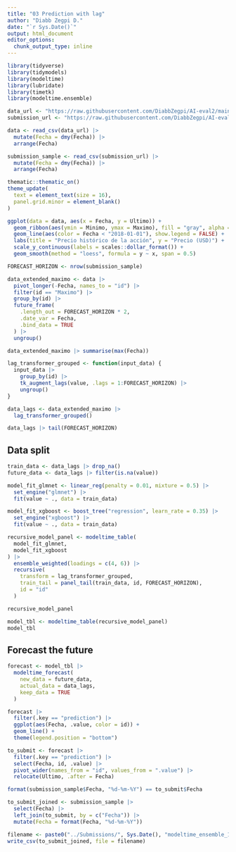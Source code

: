 ```yaml
---
title: "03 Prediction with lag"
author: "Diabb Zegpi D."
date: "`r Sys.Date()`"
output: html_document
editor_options: 
  chunk_output_type: inline
---
```


```r
library(tidyverse)
library(tidymodels)
library(modeltime)
library(lubridate)
library(timetk)
library(modeltime.ensemble)

data_url <- "https://raw.githubusercontent.com/DiabbZegpi/AI-eval2/main/datos_precios_train.csv"
submission_url <- "https://raw.githubusercontent.com/DiabbZegpi/AI-eval2/main/datos_precio_prediction.csv"

data <- read_csv(data_url) |> 
  mutate(Fecha = dmy(Fecha)) |> 
  arrange(Fecha)

submission_sample <- read_csv(submission_url) |> 
  mutate(Fecha = dmy(Fecha)) |> 
  arrange(Fecha)
```

```r
thematic::thematic_on()
theme_update(
  text = element_text(size = 16),
  panel.grid.minor = element_blank()
)
```

```r
ggplot(data = data, aes(x = Fecha, y = Ultimo)) +
  geom_ribbon(aes(ymin = Minimo, ymax = Maximo), fill = "gray", alpha = 1) +
  geom_line(aes(color = Fecha < "2018-01-01"), show.legend = FALSE) +
  labs(title = "Precio histórico de la acción", y = "Precio (USD)") +
  scale_y_continuous(labels = scales::dollar_format()) +
  geom_smooth(method = "loess", formula = y ~ x, span = 0.5)
```

```r
FORECAST_HORIZON <- nrow(submission_sample)

data_extended_maximo <- data |> 
  pivot_longer(-Fecha, names_to = "id") |>
  filter(id == "Maximo") |> 
  group_by(id) |> 
  future_frame(
    .length_out = FORECAST_HORIZON * 2, 
    .date_var = Fecha,
    .bind_data = TRUE
  ) |> 
  ungroup() 

data_extended_maximo |> summarise(max(Fecha))
```

```r
lag_transformer_grouped <- function(input_data) {
  input_data |> 
    group_by(id) |> 
    tk_augment_lags(value, .lags = 1:FORECAST_HORIZON) |> 
    ungroup()
}

data_lags <- data_extended_maximo |> 
  lag_transformer_grouped()

data_lags |> tail(FORECAST_HORIZON)
```

## Data split

```r
train_data <- data_lags |> drop_na()
future_data <- data_lags |> filter(is.na(value))
```

```r
model_fit_glmnet <- linear_reg(penalty = 0.01, mixture = 0.5) |> 
  set_engine("glmnet") |> 
  fit(value ~ ., data = train_data)

model_fit_xgboost <- boost_tree("regression", learn_rate = 0.35) |> 
  set_engine("xgboost") |> 
  fit(value ~ ., data = train_data)
```

```r
recursive_model_panel <- modeltime_table(
  model_fit_glmnet,
  model_fit_xgboost
) |> 
  ensemble_weighted(loadings = c(4, 6)) |> 
  recursive(
    transform = lag_transformer_grouped,
    train_tail = panel_tail(train_data, id, FORECAST_HORIZON),
    id = "id"
  )

recursive_model_panel
```

```r
model_tbl <- modeltime_table(recursive_model_panel)
model_tbl
```

## Forecast the future

```r
forecast <- model_tbl |> 
  modeltime_forecast(
    new_data = future_data,
    actual_data = data_lags,
    keep_data = TRUE
  ) 

forecast |> 
  filter(.key == "prediction") |> 
  ggplot(aes(Fecha, .value, color = id)) +
  geom_line() +
  theme(legend.position = "bottom")
```

```r
to_submit <- forecast |> 
  filter(.key == "prediction") |> 
  select(Fecha, id, .value) |> 
  pivot_wider(names_from = "id", values_from = ".value") |> 
  relocate(Ultimo, .after = Fecha)
```


```r
format(submission_sample$Fecha, "%d-%m-%Y") == to_submit$Fecha
```

```r
to_submit_joined <- submission_sample |> 
  select(Fecha) |> 
  left_join(to_submit, by = c("Fecha")) |> 
  mutate(Fecha = format(Fecha, "%d-%m-%Y"))

filename <- paste0("../Submissions/", Sys.Date(), "modeltime_ensemble_1.csv")
write_csv(to_submit_joined, file = filename)
```





















